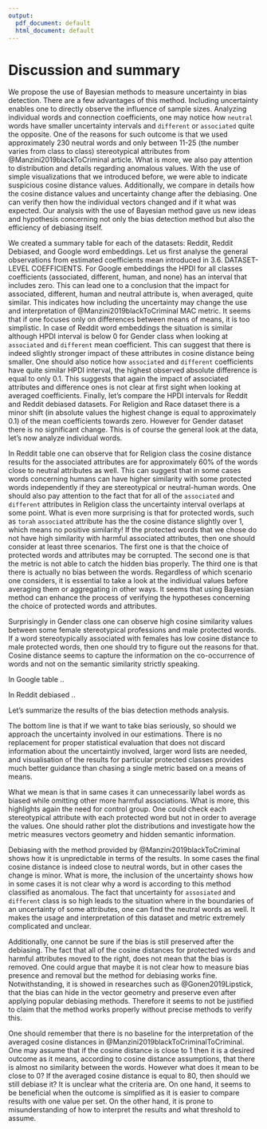 ```yaml
---
output:
  pdf_document: default
  html_document: default
---
```

# Discussion and summary



<!-- Bayesian method --> 


We propose the use of Bayesian methods to measure uncertainty in bias detection. There are a few advantages of this method. Including uncertainty enables one to directly observe the influence of sample sizes. Analyzing individual words and connection coefficients, one may notice how `neutral` words have smaller uncertainty intervals and `different` or `associated` quite the opposite. One of the reasons for such outcome is that we used approximately 230 neutral words and only between 11-25 (the number varies from class to class) stereotypical attributes from @Manzini2019blackToCriminal article. What is more, we also pay attention to distribution and details regarding anomalous values. With the use of simple visualizations that we introduced before, we were able to indicate suspicious cosine distance values. Additionally, we compare in details how the cosine distance values and uncertainty change after the debiasing. One can verify then how the individual vectors changed and if it what was expected. Our analysis with the use of Bayesian method gave us new ideas and hypothesis concerning not only the bias detection method but also the efficiency of debiasing itself. 


<!-- General insights - estimated coefficients mean -->

We created a summary table for each of the datasets: Reddit, Reddit Debiased, and Google word embeddings. Let us first analyse the general observations from estimated coefficients mean introduced in 3.6. DATASET-LEVEL COEFFICIENTS. For Google embeddings the HPDI for all classes coefficients (associated, different, human, and none) has an interval that includes zero. This can lead one to a conclusion that the impact for associated, different, human and neutral attribute is, when averaged, quite similar. This indicates how including the uncertainty may change the use and interpretation of @Manzini2019blackToCriminal MAC metric. It seems that if one focuses only on differences between means of means, it is too simplistic. In case of Reddit word embeddings the situation is similar although HPDI interval is below 0 for Gender class when looking at `associated` and `different` mean coefficient. This can suggest that there is indeed slightly stronger impact of these attributes in cosine distance being smaller. One should also notice how `associated` and `different` coefficients have quite similar HPDI interval, the highest observed absolute difference is equal to only 0.1. This suggests that again the impact of associated attributes and difference ones is not clear at first sight when looking at averaged coefficients. Finally, let's compare the HPDI intervals for Reddit and Reddit debiased datasets. For Religion and Race dataset there is a minor shift (in absolute values the highest change is equal to approximately 0.1) of the mean coefficients towards zero. However for Gender dataset there is no significant change. This is of course the general look at the data, let's now analyze individual words. 

<!-- Details from the table -->

In Reddit table one can observe that for Religion class the cosine distance results for the associated attributes are for approximately 60% of the words close to neutral attributes as well. This can suggest that in some cases words concerning humans can have higher similarity with some protected words independently if they are stereotypical or neutral-human words. One should also pay attention to the fact that for all of the `associated` and `different` attributes in Religion class the uncertainty interval overlaps at some point. What is even more surprising is that for protected words, such as `torah`  `associated` attribute has the the cosine distance slightly over 1, which means no positive similarity! If the protected words that we chose do not have high similarity with harmful associated attributes, then one should consider at least three scenarios. The first one is that the choice of protected words and attributes may be corrupted. The second one is that the metric is not able to catch the hidden bias properly. The third one is that there is actually no bias between the words. Regardless of which scenario one considers, it is essential to take a look at the individual values before averaging them or aggregating in other ways. It seems that using Bayesian method can enhance the process of verifying the hypotheses concerning the choice of protected words and attributes.


Surprisingly in Gender class one can observe high cosine similarity values between some female stereotypical professions and male protected words. If a word stereotypically associated with females has low cosine distance to male protected words, then one should try to figure out the reasons for that. Cosine distance seems to capture the information on the co-occurrence of words and not on the semantic similarity strictly speaking. 


In Google table .. 

<!-- comments and values that refer to them: (blue and green) -->
<!-- a) google scale -->
<!-- b) associated females -->


In Reddit debiased .. 

<!-- debiased: question about the change -->
<!-- - better but not for muslims -->
<!-- - corpus frequency maybe? -->
<!-- - better for male -->
<!-- - when in gender different and associated together maybe it is better - gender is very specific, words are about professions;  -->
<!-- - when in religion it is bad different and associated -->
<!-- -  in race it is not obvious - mixed sentiments  -->


Let's summarize the results of the bias detection methods analysis. 

<!-- black remarks then: -->
<!-- - mess, change protected words; relative differences stay the same, by the way lipstick on a pig -->
<!-- - word lists are strange, not enough words, large HPDI -->


<!-- where to put this ? --> 



<!-- summary --> 

The bottom line is that if we want to take bias seriously, so should we approach the uncertainty involved in our estimations. There is no replacement for proper statistical evaluation that does not discard information about the uncertaintly involved, larger word lists are needed, and visualisation of the results for particular protected classes provides much better guidance than chasing a single metric based on a means of means. 











What we mean is that in same cases it can unnecessarily label words as biased while omitting other more harmful associations. What is more, this highlights again the need for control group. One could check each stereotypical attribute with each protected word but not in order to average the values. One should rather plot the distributions and investigate how the metric measures vectors geometry and hidden semantic information.


<!-- debiasing and uncertainty -->
Debiasing with the method provided by @Manzini2019blackToCriminal shows how it is unpredictable in terms of the results.
In some cases the final cosine distance is indeed close to neutral words, but in other cases the change is minor. What is more, the inclusion of the uncertainty shows how in some cases it is not clear why a word is according to this method
classified as anomalous. The fact that uncertainty for `assosiated` and `different` class is so high leads to the situation where in the boundaries of an uncertainty of some attributes, one can find the neutral words as well. It makes the usage and interpretation of this dataset and metric extremely complicated and unclear.

<!-- debiasing -->
Additionally, one cannot be sure if the bias is still preserved after the debiasing. The fact that all of the cosine distances for protected words and harmful attributes moved to the right, does not mean that the bias is removed. One could argue that maybe it is not clear how to measure bias presence and removal but the method for debiasing works fine. Notwithstanding, it is showed in researches such as @Gonen2019Lipstick, that the bias can hide in the vector geometry and preserve even after applying popular debiasing methods. Therefore it seems to not be justified to claim that the method works properly without precise methods to verify this.

<!-- no baseline for the interpretation of the results -->
One should remember that there is no baseline for the interpretation of the averaged cosine distances in @Manzini2019blackToCriminalToCriminal. One may assume that if the cosine distance is close to 1 then it is a desired outcome as it means, according to cosine distance assumptions, that there is almost no similarity between the words. However what does it mean to be close to 0? If the averaged cosine distance is equal to 80, then should we still debiase it? It is unclear what the criteria are. On one hand, it seems to be beneficial when the outcome is simplified as it is easier to compare results with one value per set. On the other hand, it is prone to misunderstanding of how to interpret the results and what threshold to assume.





<!--

Articles:
  1. "Are We Consistently Biased? Multidimensional Analysis of Biases in Distributional Word Vectors"
  https://www.aclweb.org/anthology/S19-1010.pdf 
  2. Summary what causes bias short article
  [source https://kawine.github.io/blog/nlp/2019/09/23/bias.html]
  3. Men Also Like Shopping: Reducing Gender Bias Amplification using Corpus-level Constraint
  4. Bias in Bios: A Case Study of Semantic Representation Bias in a High-Stakes Setting
  -->
